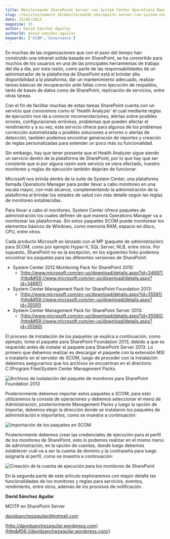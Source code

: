 ```yaml
---
title: Monitoreando SharePoint Server con System Center Operations Manager (SCOM) – Parte I
slug: /revistas/numero-16/monitoreando-sharepoint-server-con-system-center-operations-manager–parte-i
date: 25/05/2013
magazine: 16
author: David Sánchez Aguilar
authorId: david-sanchez-aguilar
keywords: ['SCOM','Governance']
---
```






​En muchas de las organizaciones que con el paso del tiempo han construido una intranet solida basada en SharePoint, se ha convertido para muchos de los usuarios en una de las principales herramientas de trabajo del día a día, por esta razón, como parte de las responsabilidades de un administrador de la plataforma de SharePoint está el brindar alta disponibilidad a la plataforma, dar un mantenimiento adecuado, realizar tareas básicas de recuperación ante fallas como ejecución de respaldos, tanto de bases de datos como de SharePoint, replicación de servicios, entre otras tareas.

Con el fin de facilitar muchas de estas tareas SharePoint cuenta con un servicio que conocemos como el 'Health Analyzer' el cual mediante reglas de ejecución nos da a conocer recomendaciones, alertas sobre posibles errores, configuraciones erróneas, problemas que pueden afectar el rendimiento y a su vez, este servicio ofrece para algunos de los problemas corrección automatizada o posibles soluciones a errores o alertas de detección, también podemos encontrar generación de reportes y creación de reglas personalizadas para extender un poco más su funcionalidad.

Sin embargo, hay que tener presente que el Health Analyzer sigue siendo un servicio dentro de la plataforma de SharePoint, por lo que hay que ser consiente que si por alguna razón este servicio se viera afectado, nuestro monitoreo y reglas de ejecución también dejarían de funcionar.

Microsoft nos brinda dentro de la suite de System Center, una plataforma llamada Operations Manager para poder llevar a cabo monitoreo en una escala mayor, con más alcance, complementando la administración de la plataforma al brindar los estados de salud con más detalle según las reglas de monitoreo establecidas.

Para llevar a cabo el monitoreo, System Center ofrece paquetes de administración los cuales definen de qué manera Operations Manager va a monitorear las plataformas. Sin estos paquetes SCOM puede monitorear los elementos básicos de Windows, como memoria RAM, espacio en disco, CPU, entre otros.

Cada producto Microsoft es lanzado con el MP (paquete de administración) para SCOM, como por ejemplo Hyper-V, SQL Server, NLB, entre otros. Por supuesto, SharePoint no es la excepción, en los siguientes links podemos encontrar los paquetes para las diferentes versiones de SharePoint:

- System Center 2012 Monitoring Pack for SharePoint 2010:
    - [http://www.microsoft.com/en-us/download/details.aspx?id=34697](http&#58;//www.microsoft.com/en-us/download/details.aspx?id=34697)
- System Center Management Pack for SharePoint Foundation 2013:
    - [http://www.microsoft.com/en-us/download/details.aspx?id=35591](http&#58;//www.microsoft.com/en-us/download/details.aspx?id=35591)
- System Center Management Pack for SharePoint Server 2013:
    - [http://www.microsoft.com/en-us/download/details.aspx?id=35590](http&#58;//www.microsoft.com/en-us/download/details.aspx?id=35590)


El proceso de instalación de los paquetes se explica a continuación, como ejemplo, tome el paquete para SharePoint Foundation 2013, debido a que es requerido antes de instalar el paquete para SharePoint Server 2013. Lo primero que debemos realizar es descargar el paquete con la extensión MSI e instalarlo en el servidor de SCOM, luego de proceder con la instalación debemos asegurarnos que los archivos se encuentran en el directorio C:\Program Files\System Center Management Packs.

​![Archivos de instalación del paquete de monitores para SharePoint Foundation 2013](../../../images/numero16/monitoreando-sharepoint-server-con-system-center-operations-manager–parte-i/image_1.jpg)

Posteriormente debemos importar estos paquetes a SCOM, para esto utilizaremos la consola de operaciones y debemos seleccionar el menú de Administración, posteriormente Management Packs y luego la opción de Importar, debemos elegir la dirección donde se instalaron los paquetes de administración e importarlos, como se muestra a continuación:

![Importación de los paquetes en SCOM](../../../images/numero16/monitoreando-sharepoint-server-con-system-center-operations-manager–parte-i/image_2.jpg)

Posteriormente debemos crear las credenciales de ejecución para el perfil de los monitores de SharePoint, esto lo podemos realizar en el mismo menú de administración, en la opción de cuentas, donde luego debemos establecer cuál va a ser la cuenta de dominio y la contraseña para luego asignarla al perfil, como se muestra a continuación:

![Creación de la cuenta de ejecución para los monitores de SharePoint](../../../images/numero16/monitoreando-sharepoint-server-con-system-center-operations-manager–parte-i/image_3.jpg)

En la segunda parte de este artículo exploraremos con mayor detalle las funcionalidades de los monitores y reglas para servicios, eventos, rendimiento, entre otros, además de los procesos de notificación.



**David Sánchez Aguilar**

MCITP en SharePoint Server

[davidsanchezaguilar@hotmail.com](mailto&#58;davidsanchezaguilar@hotmail.com)

[http://davidsanchezaguilar.wordpress.com](http&#58;//davidsanchezaguilar.wordpress.com/)

